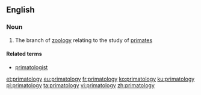 ==English==

===Noun===
{{wikipedia}}
{{en-noun|-|primatologies}}

# {{label|en|zoology}} The branch of [[zoology]] relating to the study of [[primate]]s

====Related terms====
* [[primatologist]]

[[et:primatology]]
[[eu:primatology]]
[[fr:primatology]]
[[ko:primatology]]
[[ku:primatology]]
[[pl:primatology]]
[[ta:primatology]]
[[vi:primatology]]
[[zh:primatology]]